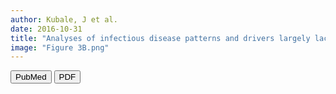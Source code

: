 ```yaml
---
author: Kubale, J et al.
date: 2016-10-31
title: "Analyses of infectious disease patterns and drivers largely lack insights from social epidemiology: contemporary patterns and future opportunities"
image: "Figure 3B.png"
---
```


::: column-body-outset
[<button type="button" class="btn btn-outline-dark mb-2">PubMed</button>](https://pubmed.ncbi.nlm.nih.gov/27799618/) [<button type="button" class="btn btn-outline-dark mb-2">PDF</button>](kubale_jech2016.pdf)
:::
